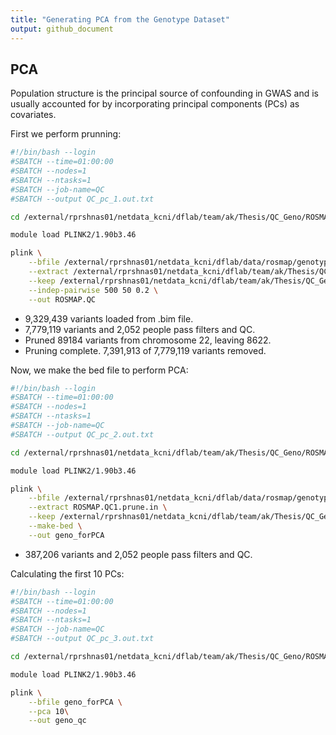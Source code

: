 ```yaml
---
title: "Generating PCA from the Genotype Dataset"
output: github_document
---
```


## PCA 

Population structure is the principal source of confounding in GWAS and is usually accounted for 
by incorporating principal components (PCs) as covariates.

First we perform prunning:

```bash
#!/bin/bash --login
#SBATCH --time=01:00:00
#SBATCH --nodes=1
#SBATCH --ntasks=1
#SBATCH --job-name=QC
#SBATCH --output QC_pc_1.out.txt

cd /external/rprshnas01/netdata_kcni/dflab/team/ak/Thesis/QC_Geno/ROSMAP/ROSMAP_PCA/

module load PLINK2/1.90b3.46

plink \
    --bfile /external/rprshnas01/netdata_kcni/dflab/data/rosmap/genotype/TOPmed_imputed/vcf/merged/merged_overlap_rs \
    --extract /external/rprshnas01/netdata_kcni/dflab/team/ak/Thesis/QC_Geno/ROSMAP/ROSMAP_QC_rsid/ROSMAP.QC.snplist \
    --keep /external/rprshnas01/netdata_kcni/dflab/team/ak/Thesis/QC_Geno/ROSMAP/ROSMAP_QC_rsid/ROSMAP.QC.valid.sample \
    --indep-pairwise 500 50 0.2 \
    --out ROSMAP.QC
```

* 9,329,439 variants loaded from .bim file.
* 7,779,119 variants and 2,052 people pass filters and QC.
* Pruned 89184 variants from chromosome 22, leaving 8622.
* Pruning complete. 7,391,913 of 7,779,119 variants removed.

Now, we make the bed file to perform PCA:

```bash
#!/bin/bash --login
#SBATCH --time=01:00:00
#SBATCH --nodes=1
#SBATCH --ntasks=1
#SBATCH --job-name=QC
#SBATCH --output QC_pc_2.out.txt

cd /external/rprshnas01/netdata_kcni/dflab/team/ak/Thesis/QC_Geno/ROSMAP/ROSMAP_PCA/

module load PLINK2/1.90b3.46

plink \
    --bfile /external/rprshnas01/netdata_kcni/dflab/data/rosmap/genotype/TOPmed_imputed/vcf/merged/merged_overlap_rs \
    --extract ROSMAP.QC1.prune.in \
    --keep /external/rprshnas01/netdata_kcni/dflab/team/ak/Thesis/QC_Geno/ROSMAP/ROSMAP_QC_rsid/ROSMAP.QC.valid.sample \
    --make-bed \
    --out geno_forPCA
```

* 387,206 variants and 2,052 people pass filters and QC.

Calculating the first 10 PCs:

```bash
#!/bin/bash --login
#SBATCH --time=01:00:00
#SBATCH --nodes=1
#SBATCH --ntasks=1
#SBATCH --job-name=QC
#SBATCH --output QC_pc_3.out.txt

cd /external/rprshnas01/netdata_kcni/dflab/team/ak/Thesis/QC_Geno/ROSMAP/ROSMAP_PCA/

module load PLINK2/1.90b3.46

plink \
    --bfile geno_forPCA \
    --pca 10\
    --out geno_qc
```


